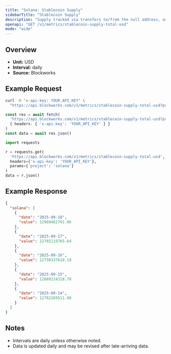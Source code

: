 ```yaml
---
title: "Solana: Stablecoin Supply"
sidebarTitle: "Stablecoin Supply"
description: "Supply tracked via transfers to/from the null address, as well as distinct issuance and redemption events for supported stablecoins. Circulating supply remove supply held in bridges, token treasuries, and known mint/burn addresses."
openapi: "GET /v1/metrics/stablecoin-supply-total-usd"
mode: "wide"
---
```


## Overview

- **Unit:** USD
- **Interval:** daily
- **Source:** Blockworks

## Example Request

<CodeGroup>

```bash cURL
curl -H "x-api-key: YOUR_API_KEY" \
  "https://api.blockworks.com/v1/metrics/stablecoin-supply-total-usd?project=solana"
```

```typescript TypeScript
const res = await fetch(
  'https://api.blockworks.com/v1/metrics/stablecoin-supply-total-usd?project=solana',
  { headers: { 'x-api-key': 'YOUR_API_KEY' } }
)
const data = await res.json()
```

```python Python
import requests

r = requests.get(
  'https://api.blockworks.com/v1/metrics/stablecoin-supply-total-usd',
  headers={'x-api-key': 'YOUR_API_KEY'},
  params={'project': 'solana'}
)
data = r.json()
```

</CodeGroup>

## Example Response

```json
{
  "solana": [
    {
      "date": "2025-09-18",
      "value": 12969462791.06
    },
    {
      "date": "2025-09-17",
      "value": 12765119765.64
    },
    {
      "date": "2025-09-16",
      "value": 12750337618.19
    },
    {
      "date": "2025-09-15",
      "value": 12869224318.78
    },
    {
      "date": "2025-09-14",
      "value": 12762269511.98
    }
  ]
}
```

## Notes
- Intervals are daily unless otherwise noted.
- Data is updated daily and may be revised after late-arriving data.